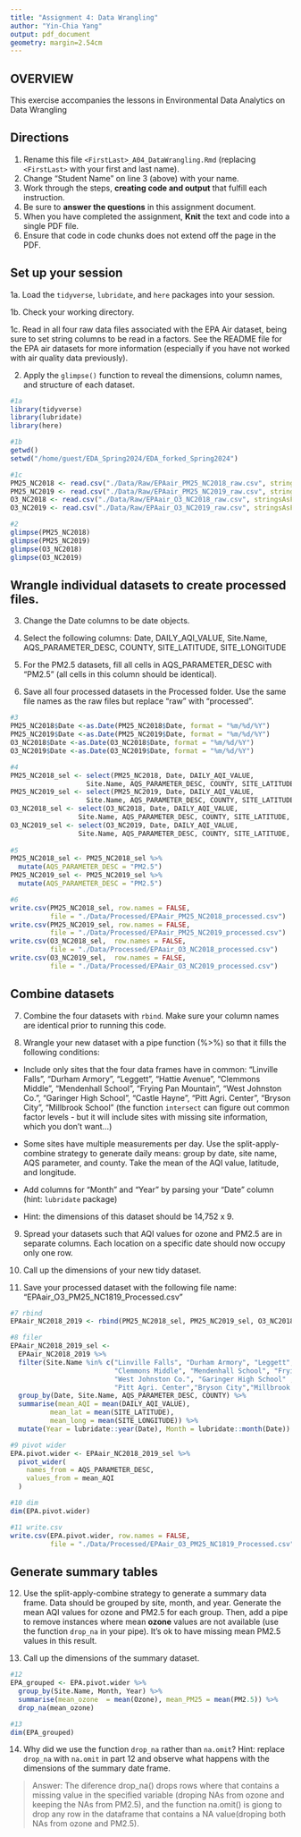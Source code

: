 ```yaml
---
title: "Assignment 4: Data Wrangling"
author: "Yin-Chia Yang"
output: pdf_document
geometry: margin=2.54cm
---
```


## OVERVIEW

This exercise accompanies the lessons in Environmental Data Analytics on Data Wrangling 

## Directions

1. Rename this file `<FirstLast>_A04_DataWrangling.Rmd` (replacing `<FirstLast>` with your first and last name).
2. Change "Student Name" on line 3 (above) with your name.
3. Work through the steps, **creating code and output** that fulfill each instruction.
4. Be sure to **answer the questions** in this assignment document.
5. When you have completed the assignment, **Knit** the text and code into a single PDF file.
6. Ensure that code in code chunks does not extend off the page in the PDF.


## Set up your session 

1a. Load the `tidyverse`,  `lubridate`, and `here` packages into your session.

1b. Check your working directory.

1c. Read in all four raw data files associated with the EPA Air dataset, being sure to set string columns to be read in a factors. See the README file for the EPA air datasets for more information (especially if you have not worked with air quality data previously). 

2. Apply the `glimpse()` function to reveal the dimensions, column names, and structure of each dataset. 

```r
#1a 
library(tidyverse)
library(lubridate)
library(here)

#1b 
getwd()
setwd("/home/guest/EDA_Spring2024/EDA_forked_Spring2024")

#1c 
PM25_NC2018 <- read.csv("./Data/Raw/EPAair_PM25_NC2018_raw.csv", stringsAsFactors = TRUE)
PM25_NC2019 <- read.csv("./Data/Raw/EPAair_PM25_NC2019_raw.csv", stringsAsFactors = TRUE)
O3_NC2018 <- read.csv("./Data/Raw/EPAair_O3_NC2018_raw.csv", stringsAsFactors = TRUE)
O3_NC2019 <- read.csv("./Data/Raw/EPAair_O3_NC2019_raw.csv", stringsAsFactors = TRUE)

#2 
glimpse(PM25_NC2018)
glimpse(PM25_NC2019)
glimpse(O3_NC2018)
glimpse(O3_NC2019)

```


## Wrangle individual datasets to create processed files.

3. Change the Date columns to be date objects.

4. Select the following columns: Date, DAILY_AQI_VALUE, Site.Name, AQS_PARAMETER_DESC, COUNTY, SITE_LATITUDE, SITE_LONGITUDE

5. For the PM2.5 datasets, fill all cells in AQS_PARAMETER_DESC with "PM2.5" (all cells in this column should be identical).

6. Save all four processed datasets in the Processed folder. Use the same file names as the raw files but replace "raw" with "processed".

```r
#3
PM25_NC2018$Date <-as.Date(PM25_NC2018$Date, format = "%m/%d/%Y")
PM25_NC2019$Date <-as.Date(PM25_NC2019$Date, format = "%m/%d/%Y")
O3_NC2018$Date <-as.Date(O3_NC2018$Date, format = "%m/%d/%Y")
O3_NC2019$Date <-as.Date(O3_NC2019$Date, format = "%m/%d/%Y")

#4
PM25_NC2018_sel <- select(PM25_NC2018, Date, DAILY_AQI_VALUE, 
                   Site.Name, AQS_PARAMETER_DESC, COUNTY, SITE_LATITUDE, SITE_LONGITUDE)
PM25_NC2019_sel <- select(PM25_NC2019, Date, DAILY_AQI_VALUE, 
                   Site.Name, AQS_PARAMETER_DESC, COUNTY, SITE_LATITUDE, SITE_LONGITUDE)  
O3_NC2018_sel <- select(O3_NC2018, Date, DAILY_AQI_VALUE, 
                 Site.Name, AQS_PARAMETER_DESC, COUNTY, SITE_LATITUDE, SITE_LONGITUDE)
O3_NC2019_sel <- select(O3_NC2019, Date, DAILY_AQI_VALUE, 
                 Site.Name, AQS_PARAMETER_DESC, COUNTY, SITE_LATITUDE, SITE_LONGITUDE)
                        
#5 
PM25_NC2018_sel <- PM25_NC2018_sel %>% 
  mutate(AQS_PARAMETER_DESC = "PM2.5")
PM25_NC2019_sel <- PM25_NC2019_sel %>% 
  mutate(AQS_PARAMETER_DESC = "PM2.5")

#6
write.csv(PM25_NC2018_sel, row.names = FALSE, 
          file = "./Data/Processed/EPAair_PM25_NC2018_processed.csv")
write.csv(PM25_NC2019_sel, row.names = FALSE, 
          file = "./Data/Processed/EPAair_PM25_NC2019_processed.csv")
write.csv(O3_NC2018_sel,  row.names = FALSE, 
          file = "./Data/Processed/EPAair_O3_NC2018_processed.csv")
write.csv(O3_NC2019_sel,  row.names = FALSE, 
          file = "./Data/Processed/EPAair_O3_NC2019_processed.csv")

```


## Combine datasets

7. Combine the four datasets with `rbind`. Make sure your column names are identical prior to running this code.

8. Wrangle your new dataset with a pipe function (%>%) so that it fills the following conditions: 

  * Include only sites that the four data frames have in common: "Linville Falls", "Durham Armory", "Leggett", "Hattie Avenue", "Clemmons Middle", "Mendenhall School", "Frying Pan Mountain", "West Johnston Co.", "Garinger High School", "Castle Hayne", "Pitt Agri. Center", "Bryson City", "Millbrook School" (the function `intersect` can figure out common factor levels - but it will include sites with missing site information, which you don't want...) 

  * Some sites have multiple measurements per day. Use the split-apply-combine strategy to generate daily means: group by date, site name, AQS parameter, and county. Take the mean of the AQI value, latitude, and longitude.
  
  * Add columns for "Month" and "Year" by parsing your "Date" column (hint: `lubridate` package)
  
  * Hint: the dimensions of this dataset should be 14,752 x 9.

9. Spread your datasets such that AQI values for ozone and PM2.5 are in separate columns. Each location on a specific date should now occupy only one row.

10. Call up the dimensions of your new tidy dataset.

11. Save your processed dataset with the following file name: "EPAair_O3_PM25_NC1819_Processed.csv"

```r
#7 rbind
EPAair_NC2018_2019 <- rbind(PM25_NC2018_sel, PM25_NC2019_sel, O3_NC2018_sel, O3_NC2019_sel)

#8 filer
EPAair_NC2018_2019_sel <- 
  EPAair_NC2018_2019 %>% 
  filter(Site.Name %in% c("Linville Falls", "Durham Armory", "Leggett", "Hattie Avenue", 
                          "Clemmons Middle", "Mendenhall School", "Frying Pan Mountain", 
                          "West Johnston Co.", "Garinger High School" , "Castle Hayne" ,
                          "Pitt Agri. Center","Bryson City","Millbrook School" )) %>% 
  group_by(Date, Site.Name, AQS_PARAMETER_DESC, COUNTY) %>% 
  summarise(mean_AQI = mean(DAILY_AQI_VALUE),
          mean_lat = mean(SITE_LATITUDE),
          mean_long = mean(SITE_LONGITUDE)) %>% 
  mutate(Year = lubridate::year(Date), Month = lubridate::month(Date))

#9 pivot wider
EPA.pivot.wider <- EPAair_NC2018_2019_sel %>% 
  pivot_wider(
    names_from = AQS_PARAMETER_DESC,
    values_from = mean_AQI
  )

#10 dim
dim(EPA.pivot.wider)

#11 write.csv
write.csv(EPA.pivot.wider, row.names = FALSE, 
          file = "./Data/Processed/EPAair_O3_PM25_NC1819_Processed.csv")
```


## Generate summary tables

12. Use the split-apply-combine strategy to generate a summary data frame. Data should be grouped by site, month, and year. Generate the mean AQI values for ozone and PM2.5 for each group. Then, add a pipe to remove instances where mean **ozone** values are not available (use the function `drop_na` in your pipe). It's ok to have missing mean PM2.5 values in this result. 

13. Call up the dimensions of the summary dataset.

```r

#12
EPA_grouped <- EPA.pivot.wider %>% 
  group_by(Site.Name, Month, Year) %>% 
  summarise(mean_ozone  = mean(Ozone), mean_PM25 = mean(PM2.5)) %>% 
  drop_na(mean_ozone)

#13
dim(EPA_grouped)

```

14. Why did we use the function `drop_na` rather than `na.omit`? Hint: replace `drop_na` with `na.omit` in part 12 and observe what happens with the dimensions of the summary date frame.

> Answer: The diference drop_na() drops rows where that contains a missing value in the specified variable (droping NAs from ozone and keeping the NAs from PM2.5), and the function na.omit() is giong to drop any row in the dataframe that contains a NA value(droping both NAs from ozone and PM2.5).


